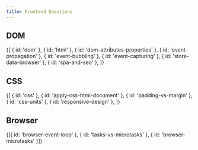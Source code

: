 ```yaml
---
title: Frontend Questions
---
```



## DOM

<List path="questions/frontend/">
	{[
		{ id: 'dom' },
		{ id: 'html' },
		{ id: 'dom-attributes-properties' },
		{ id: 'event-propagation' },
		{ id: 'event-bubbling' },
		{ id: 'event-capturing' },
		{ id: 'store-data-browser' },
		{ id: 'spa-and-seo' },
	]}
</List>

## CSS

<List path="questions/frontend/">
	{[
		{ id: 'css' },
		{ id: 'apply-css-html-document' },
		{ id: 'padding-vs-margin' },
		{ id: 'css-units' },
		{ id: 'responsive-design' },
	]}
</List>

## Browser

<List path="questions/frontend/">
	{[{ id: 'browser-event-loop' }, { id: 'tasks-vs-microtasks' }, { id: 'browser-microtasks' }]}
</List>
